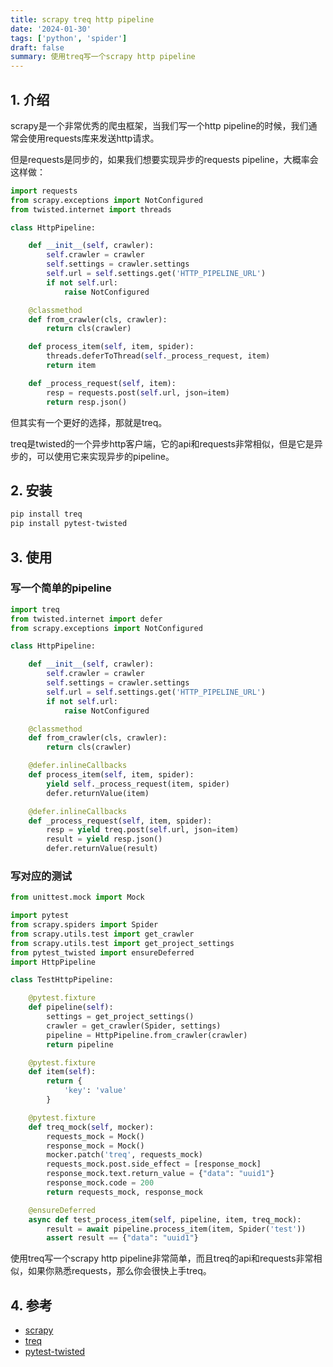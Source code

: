 ```yaml
---
title: scrapy treq http pipeline
date: '2024-01-30'
tags: ['python', 'spider']
draft: false
summary: 使用treq写一个scrapy http pipeline
---
```


## 1. 介绍

scrapy是一个非常优秀的爬虫框架，当我们写一个http pipeline的时候，我们通常会使用requests库来发送http请求。

但是requests是同步的，如果我们想要实现异步的requests pipeline，大概率会这样做：

```python
import requests
from scrapy.exceptions import NotConfigured
from twisted.internet import threads

class HttpPipeline:

	def __init__(self, crawler):
		self.crawler = crawler
		self.settings = crawler.settings
		self.url = self.settings.get('HTTP_PIPELINE_URL')
		if not self.url:
			raise NotConfigured

	@classmethod
	def from_crawler(cls, crawler):
		return cls(crawler)

	def process_item(self, item, spider):
		threads.deferToThread(self._process_request, item)
		return item

	def _process_request(self, item):
		resp = requests.post(self.url, json=item)
		return resp.json()
```

但其实有一个更好的选择，那就是treq。

treq是twisted的一个异步http客户端，它的api和requests非常相似，但是它是异步的，可以使用它来实现异步的pipeline。


## 2. 安装

```bash
pip install treq
pip install pytest-twisted
```

## 3. 使用


### 写一个简单的pipeline

```python
import treq
from twisted.internet import defer
from scrapy.exceptions import NotConfigured

class HttpPipeline:

	def __init__(self, crawler):
		self.crawler = crawler
		self.settings = crawler.settings
		self.url = self.settings.get('HTTP_PIPELINE_URL')
		if not self.url:
			raise NotConfigured

	@classmethod
	def from_crawler(cls, crawler):
		return cls(crawler)

	@defer.inlineCallbacks
	def process_item(self, item, spider):
		yield self._process_request(item, spider)
		defer.returnValue(item)

	@defer.inlineCallbacks
	def _process_request(self, item, spider):
		resp = yield treq.post(self.url, json=item)
		result = yield resp.json()
		defer.returnValue(result)
```

### 写对应的测试

```python
from unittest.mock import Mock

import pytest
from scrapy.spiders import Spider
from scrapy.utils.test import get_crawler
from scrapy.utils.test import get_project_settings
from pytest_twisted import ensureDeferred
import HttpPipeline

class TestHttpPipeline:

	@pytest.fixture
	def pipeline(self):
		settings = get_project_settings()
		crawler = get_crawler(Spider, settings)
		pipeline = HttpPipeline.from_crawler(crawler)
		return pipeline

	@pytest.fixture
	def item(self):
		return {
			'key': 'value'
		}

	@pytest.fixture
	def treq_mock(self, mocker):
		requests_mock = Mock()
		response_mock = Mock()
		mocker.patch('treq', requests_mock)
		requests_mock.post.side_effect = [response_mock]
		response_mock.text.return_value = {"data": "uuid1"}
		response_mock.code = 200
		return requests_mock, response_mock

	@ensureDeferred
	async def test_process_item(self, pipeline, item, treq_mock):
		result = await pipeline.process_item(item, Spider('test'))
		assert result == {"data": "uuid1"}

```


使用treq写一个scrapy http pipeline非常简单，而且treq的api和requests非常相似，如果你熟悉requests，那么你会很快上手treq。


## 4. 参考

- [scrapy](https://github.com/scrapy/scrapy)
- [treq](https://github.com/twisted/treq)
- [pytest-twisted](https://github.com/pytest-dev/pytest-twisted)



